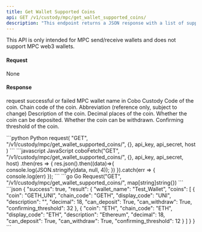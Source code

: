 ```yaml
---
title: Get Wallet Supported Coins
api: GET /v1/custody/mpc/get_wallet_supported_coins/ 
description: "This endpoint returns a JSON response with a list of supported coins for a specific MPC wallet. The response includes the coin code, chain code, display code, description, decimal, and other relevant information such as whether the coin can be deposited or withdrawn, and the confirming threshold."
---
```


<Note>This API is only intended for MPC send/receive wallets and does not support MPC web3 wallets.</Note>

#### Request
None

#### Response
<ResponseField name="success" type="bool">request successful or failed</ResponseField>
   <ResponseField name="result" type="object">
      <Expandable title="object">
        <ResponseField name="wallet_name" type="String" >MPC wallet name in Cobo Custody</ResponseField>
        <ResponseField name="coins" type="object[ ]">
            <Expandable title="object">
                <ResponseField name="coin" type="String" >Code of the coin.</ResponseField>
                <ResponseField name="chain_code" type="String" >Chain code of the coin.</ResponseField>
                <ResponseField name="display_code" type="String" >Abbreviation (reference only, subject to change)</ResponseField>
                <ResponseField name="description" type="String" >Description of the coin.</ResponseField>
                <ResponseField name="decimal" type="String" >Decimal places of the coin.</ResponseField>
                <ResponseField name="can_deposit" type="Bool" >Whether the coin can be deposited.</ResponseField>
                <ResponseField name="can_withdraw" type="Bool" >Whether the coin can be withdrawn.</ResponseField>
                <ResponseField name="confirming_threshold" type="Int" >Confirming threshold of the coin.</ResponseField>
            </Expandable>
        </ResponseField>
     </Expandable>
</ResponseField>


<RequestExample>
```python Python
request(
    "GET",
    "/v1/custody/mpc/get_wallet_supported_coins/",
    {},
    api_key, api_secret, host
)
```
```javascript JavaScript
coboFetch("GET", "/v1/custody/mpc/get_wallet_supported_coins/", {}, api_key, api_secret, host)
    .then(res => {
        res.json().then((data)=>{
            console.log(JSON.stringify(data, null, 4));
        })
    }).catch(err => {
        console.log(err)
    });
```
```go Go
Request("GET", "/v1/custody/mpc/get_wallet_supported_coins/", map[string]string{})
```
</RequestExample>

<ResponseExample>
```json
{
 "success": true,
  "result": {
      "wallet_name": "Test_Wallet",
      "coins": [
        {
          "coin": "GETH_UNI",
          "chain_code": "GETH",
          "display_code": "UNI",
          "description": "",
          "decimal": 18,
          "can_deposit": True,
          "can_withdraw": True,
          "confirming_threshold": 32
        },
        {
          "coin": "ETH",
          "chain_code": "ETH",
          "display_code": "ETH",
          "description": "Ethereum",
          "decimal": 18,
          "can_deposit": True,
          "can_withdraw": True,
          "confirming_threshold": 12
        }
      ]
  }
}
```
</ResponseExample>
